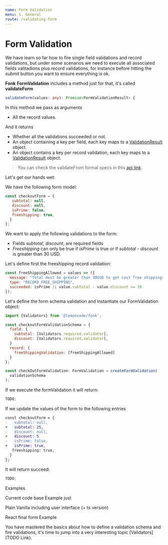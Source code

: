 ```yaml
---
name: Form Validation
menu: 1. General
route: /validating-form
---
```


# Form Validation

We have learn so far how to fire single field validations and record validations, but under some
scenarios we need to execute all associated fields valitadions plus record validations, for instance
before hitting the _submit_ button you want to ensure everything is ok.

**Fonk** **FormValidation** includes a method just for that, it's called **validateForm**

```typescript
validateForm(values: any): Promise<FormValidationResult> {
```

In this method we pass as arguments

- All the record values.

And it returns

- Whether all the validations succeeded or not.
- An object containing a key per field, each key maps to a [ValidationResult](TODO) object.
- An object contains a key per record validation, each key maps to a [ValidationResult](TODO) object.

> You can check the validateFrom formal specs in this [api link](TODO).

Let's get our hands wet:

We have the following form model:

```javascript
const checkoutForm = {
   subtotal: null,
   discount: null,
   isPrime: false,
   freeshipping: true,
  }
};
```

We want to apply the following validations to the form:

- Fields _subtotal_, _discount_, are required fields
- _Freeshipping_ can only be true if _isPrime_ is true
  or if _subtotal - discount_ is greater than 30 USD.

Let's define first the freeshipping record validation:

```javascript
const freeShippingAllowed = values => ({
  message: "Total must be greater than 30USD to get cost free shippings",
  type: "RECORD_FREE_SHIPPING",
  succeeded: isPrime || value.subtotal - value.discount >= 30
});
```

Let's define the form schema validation and instantiate our FormValidation
object:

```javascript
import {Validators} from '@lemoncode/fonk';

const checkoutFormValidationSchema = {
  field: {
    subtotal: [Validators.required.validator],
    discount: [Validators.required.validator],
  }
  record: {
    freeShippingValidation: [freeShippingAllowed]
  }
};

const checkOutFormValidation: FormValidation = createFormValidation(
  validationSchema
);
```

If we execute the formValidation it will return:

```javascript
TODO;
```

If we update the values of the form to the following entries

```diff
const checkoutForm = {
-   subtotal: null,
+   subtotal: 25,
-   discount: null,
+   discount: 5
-   isPrime: false,
+   isPrime: true,
   freeshipping: true,
  }
};
```

It will return succeed:

```javascript
TODO;
```

Examples

Current code base Example just

Plain Vanilla including user interface (+ ts version)

React final form Example

You have mastered the basics about how to define a validation schema and
fire validations, it's time to jump into a very interesting topic [Validators](TODO Link).
